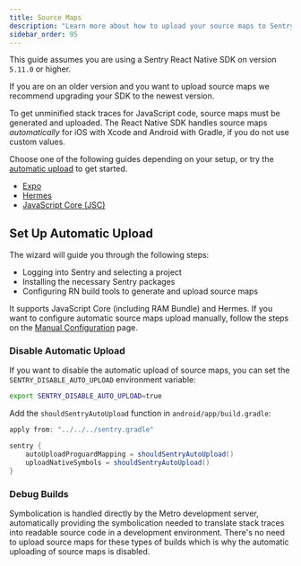 ```yaml
---
title: Source Maps
description: "Learn more about how to upload your source maps to Sentry."
sidebar_order: 95
---
```


<Note>

This guide assumes you are using a Sentry React Native SDK on version `5.11.0` or higher.

If you are on an older version and you want to upload source maps we recommend upgrading your SDK to the newest version.

</Note>

To get unminified stack traces for JavaScript code, source maps must be generated and uploaded. The React Native SDK handles source maps _automatically_ for iOS with Xcode and Android with Gradle, if you do not use custom values.

Choose one of the following guides depending on your setup, or try the [automatic upload](#set-up-automatic-upload) to get started.

- [Expo](/platforms/react-native/sourcemaps/uploading/expo/)
- [Hermes](/platforms/react-native/sourcemaps/uploading/hermes/)
- [JavaScript Core (JSC)](/platforms/react-native/sourcemaps/uploading/jsc/)

## Set Up Automatic Upload

<Include name="react-native-sourcemaps-wizard-instructions.mdx" />

The wizard will guide you through the following steps:

- Logging into Sentry and selecting a project
- Installing the necessary Sentry packages
- Configuring RN build tools to generate and upload source maps

It supports JavaScript Core (including RAM Bundle) and Hermes. If you want to configure automatic source maps upload manually, follow the steps on the [Manual Configuration](/platforms/react-native/manual-setup/manual-setup) page.

### Disable Automatic Upload

If you want to disable the automatic upload of source maps, you can set the `SENTRY_DISABLE_AUTO_UPLOAD` environment variable:

```bash
export SENTRY_DISABLE_AUTO_UPLOAD=true
```

Add the `shouldSentryAutoUpload` function in `android/app/build.gradle`:

```gradle
apply from: "../../../sentry.gradle"

sentry {
    autoUploadProguardMapping = shouldSentryAutoUpload()
    uploadNativeSymbols = shouldSentryAutoUpload()
}
```

### Debug Builds

Symbolication is handled directly by the Metro development server, automatically providing the symbolication needed to translate stack traces into readable source code in a development environment. There's no need to upload source maps for these types of builds which is why the automatic uploading of source maps is disabled. 
